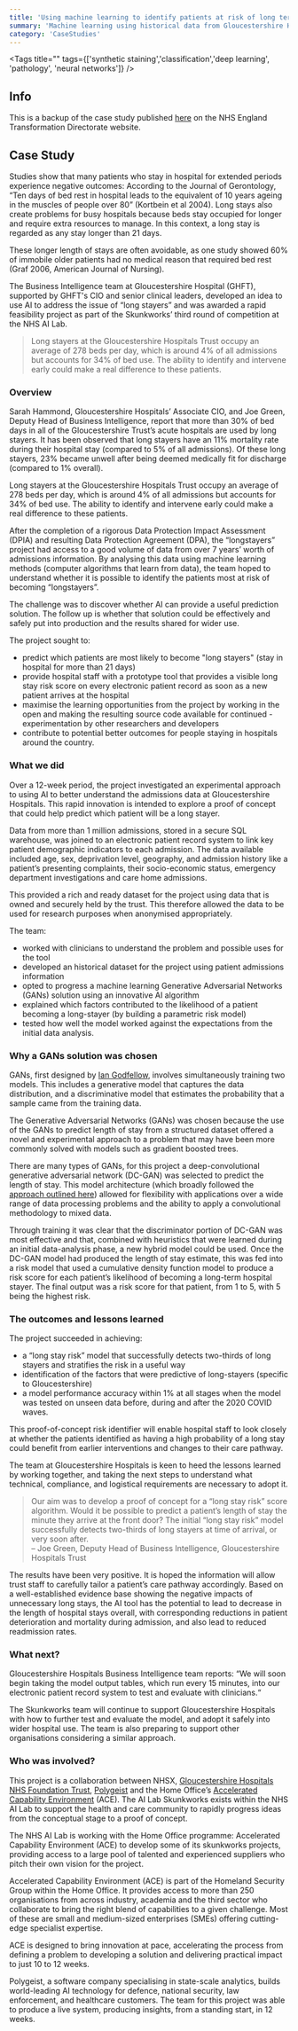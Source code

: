 ```yaml
---
title: 'Using machine learning to identify patients at risk of long term hospital stays'
summary: 'Machine learning using historical data from Gloucestershire Hospitals NHS Foundation Trust to predict how long a patient will stay in hospital upon admission.'
category: 'CaseStudies'
---
```


<Tags title="" tags={['synthetic staining','classification','deep learning', 'pathology', 'neural networks']} />


## Info
This is a backup of the case study published [here](https://transform.england.nhs.uk/ai-lab/explore-all-resources/develop-ai/using-machine-learning-to-identify-patients-at-risk-of-long-term-hospital-stays/) on the NHS England Transformation Directorate website.

## Case Study
Studies show that many patients who stay in hospital for extended periods experience negative outcomes: According to the Journal of Gerontology, “Ten days of bed rest in hospital leads to the equivalent of 10 years ageing in the muscles of people over 80” (Kortbein et al 2004). Long stays also create problems for busy hospitals because beds stay occupied for longer and require extra resources to manage. In this context, a long stay is regarded as any stay longer than 21 days.

These longer length of stays are often avoidable, as one study showed 60% of immobile older patients had no medical reason that required bed rest (Graf 2006, American Journal of Nursing).

The Business Intelligence team at Gloucestershire Hospital (GHFT), supported by GHFT's CIO and senior clinical leaders, developed an idea to use AI to address the issue of “long stayers” and was awarded a rapid feasibility project as part of the Skunkworks’ third round of competition at the NHS AI Lab.

> Long stayers at the Gloucestershire Hospitals Trust occupy an average of 278 beds per day, which is around 4% of all admissions but accounts for 34% of bed use. The ability to identify and intervene early could make a real difference to these patients.

### Overview
Sarah Hammond, Gloucestershire Hospitals’ Associate CIO, and Joe Green, Deputy Head of Business Intelligence, report that more than 30% of bed days in all of the Gloucestershire Trust’s acute hospitals are used by long stayers. It has been observed that long stayers have an 11% mortality rate during their hospital stay (compared to 5% of all admissions). Of these long stayers, 23% became unwell after being deemed medically fit for discharge (compared to 1% overall).

Long stayers at the Gloucestershire Hospitals Trust occupy an average of 278 beds per day, which is around 4% of all admissions but accounts for 34% of bed use. The ability to identify and intervene early could make a real difference to these patients.

After the completion of a rigorous Data Protection Impact Assessment (DPIA) and resulting Data Protection Agreement (DPA), the “longstayers” project had access to a good volume of data from over 7 years’ worth of admissions information. By analysing this data using machine learning methods (computer algorithms that learn from data), the team hoped to understand whether it is possible to identify the patients most at risk of becoming “longstayers”.

The challenge was to discover whether AI can provide a useful prediction solution. The follow up is whether that solution could be effectively and safely put into production and the results shared for wider use.

The project sought to:

- predict which patients are most likely to become "long stayers" (stay in hospital for more than 21 days)
- provide hospital staff with a prototype tool that provides a visible long stay risk score on every electronic patient record as soon as a new patient arrives at the hospital
- maximise the learning opportunities from the project by working in the open and making the resulting source code available for continued - experimentation by other researchers and developers
- contribute to potential better outcomes for people staying in hospitals around the country.


### What we did
Over a 12-week period, the project investigated an experimental approach to using AI to better understand the admissions data at Gloucestershire Hospitals. This rapid innovation is intended to explore a proof of concept that could help predict which patient will be a long stayer.

Data from more than 1 million admissions, stored in a secure SQL warehouse, was joined to an electronic patient record system to link key patient demographic indicators to each admission. The data available included age, sex, deprivation level, geography, and admission history like a patient’s presenting complaints, their socio-economic status, emergency department investigations and care home admissions.

This provided a rich and ready dataset for the project using data that is owned and securely held by the trust. This therefore allowed the data to be used for research purposes when anonymised appropriately.

The team:

- worked with clinicians to understand the problem and possible uses for the tool
- developed an historical dataset for the project using patient admissions information
- opted to progress a machine learning Generative Adversarial Networks (GANs) solution using an innovative AI algorithm
- explained which factors contributed to the likelihood of a patient becoming a long-stayer (by building a parametric risk model)
- tested how well the model worked against the expectations from the initial data analysis.

### Why a GANs solution was chosen
GANs, first designed by [Ian Godfellow](https://arxiv.org/pdf/1406.2661.pdf), involves simultaneously training two models. This includes a generative model that captures the data distribution, and a discriminative model that estimates the probability that a sample came from the training data.

The Generative Adversarial Networks (GANs) was chosen because the use of the GANs to predict length of stay from a structured dataset offered a novel and experimental approach to a problem that may have been more commonly solved with models such as gradient boosted trees.

There are many types of GANs, for this project a deep-convolutional generative adversarial network (DC-GAN) was selected to predict the length of stay. This model architecture (which broadly followed the [approach outlined here](https://arxiv.org/abs/1511.06434)) allowed for flexibility with applications over a wide range of data processing problems and the ability to apply a convolutional methodology to mixed data.

Through training it was clear that the discriminator portion of DC-GAN was most effective and that, combined with heuristics that were learned during an initial data-analysis phase, a new hybrid model could be used. Once the DC-GAN model had produced the length of stay estimate, this was fed into a risk model that used a cumulative density function model to produce a risk score for each patient’s likelihood of becoming a long-term hospital stayer. The final output was a risk score for that patient, from 1 to 5, with 5 being the highest risk.

### The outcomes and lessons learned
The project succeeded in achieving:

- a “long stay risk” model that successfully detects two-thirds of long stayers and stratifies the risk in a useful way
- identification of the factors that were predictive of long-stayers (specific to Gloucestershire)
- a model performance accuracy within 1% at all stages when the model was tested on unseen data before, during and after the 2020 COVID waves.

This proof-of-concept risk identifier will enable hospital staff to look closely at whether the patients identified as having a high probability of a long stay could benefit from earlier interventions and changes to their care pathway.

The team at Gloucestershire Hospitals is keen to heed the lessons learned by working together, and taking the next steps to understand what technical, compliance, and logistical requirements are necessary to adopt it.

> Our aim was to develop a proof of concept for a “long stay risk” score algorithm. Would it be possible to predict a patient’s length of stay the minute they arrive at the front door? The initial “long stay risk” model successfully detects two-thirds of long stayers at time of arrival, or very soon after.  
– Joe Green, Deputy Head of Business Intelligence, Gloucestershire Hospitals Trust

The results have been very positive. It is hoped the information will allow trust staff to carefully tailor a patient’s care pathway accordingly. Based on a well-established evidence base showing the negative impacts of unnecessary long stays, the AI tool has the potential to lead to decrease in the length of hospital stays overall, with corresponding reductions in patient deterioration and mortality during admission, and also lead to reduced readmission rates.

### What next?
Gloucestershire Hospitals Business Intelligence team reports: “We will soon begin taking the model output tables, which run every 15 minutes, into our electronic patient record system to test and evaluate with clinicians.“

The Skunkworks team will continue to support Gloucestershire Hospitals with how to further test and evaluate the model, and adopt it safely into wider hospital use. The team is also preparing to support other organisations considering a similar approach.

### Who was involved?
This project is a collaboration between NHSX, [Gloucestershire Hospitals NHS Foundation Trust](https://www.gloshospitals.nhs.uk/), [Polygeist](https://polygei.st/) and the Home Office’s [Accelerated Capability Environment](https://www.gov.uk/government/groups/accelerated-capability-environment-ace) (ACE). The AI Lab Skunkworks exists within the NHS AI Lab to support the health and care community to rapidly progress ideas from the conceptual stage to a proof of concept.

The NHS AI Lab is working with the Home Office programme: Accelerated Capability Environment (ACE) to develop some of its skunkworks projects, providing access to a large pool of talented and experienced suppliers who pitch their own vision for the project.

Accelerated Capability Environment (ACE) is part of the Homeland Security Group within the Home Office. It provides access to more than 250 organisations from across industry, academia and the third sector who collaborate to bring the right blend of capabilities to a given challenge. Most of these are small and medium-sized enterprises (SMEs) offering cutting-edge specialist expertise.

ACE is designed to bring innovation at pace, accelerating the process from defining a problem to developing a solution and delivering practical impact to just 10 to 12 weeks.

Polygeist, a software company specialising in state-scale analytics, builds world-leading AI technology for defence, national security, law enforcement, and healthcare customers. The team for this project was able to produce a live system, producing insights, from a standing start, in 12 weeks.
